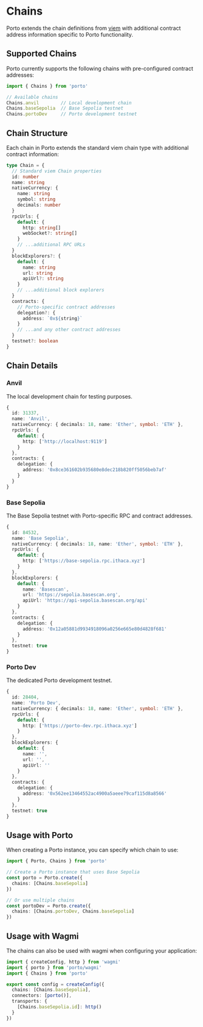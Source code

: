 # Chains

Porto extends the chain definitions from [viem](https://viem.sh/docs/chains/introduction) with additional contract address information specific to Porto functionality.

## Supported Chains

Porto currently supports the following chains with pre-configured contract addresses:

```ts twoslash
import { Chains } from 'porto'

// Available chains
Chains.anvil        // Local development chain
Chains.baseSepolia  // Base Sepolia testnet
Chains.portoDev     // Porto development testnet
```

## Chain Structure

Each chain in Porto extends the standard viem chain type with additional contract information:

```ts
type Chain = {
  // Standard viem Chain properties
  id: number
  name: string
  nativeCurrency: {
    name: string
    symbol: string
    decimals: number
  }
  rpcUrls: {
    default: {
      http: string[]
      webSocket?: string[]
    }
    // ...additional RPC URLs
  }
  blockExplorers?: {
    default: {
      name: string
      url: string
      apiUrl?: string
    }
    // ...additional block explorers
  }
  contracts: {
    // Porto-specific contract addresses
    delegation?: {
      address: `0x${string}`
    }
    // ...and any other contract addresses
  }
  testnet?: boolean
}
```

## Chain Details

### Anvil

The local development chain for testing purposes.

```ts
{
  id: 31337,
  name: 'Anvil',
  nativeCurrency: { decimals: 18, name: 'Ether', symbol: 'ETH' },
  rpcUrls: {
    default: {
      http: ['http://localhost:9119']
    }
  },
  contracts: {
    delegation: {
      address: '0x8ce361602b935680e8dec218b820ff5056beb7af'
    }
  }
}
```

### Base Sepolia

The Base Sepolia testnet with Porto-specific RPC and contract addresses.

```ts
{
  id: 84532,
  name: 'Base Sepolia',
  nativeCurrency: { decimals: 18, name: 'Ether', symbol: 'ETH' },
  rpcUrls: {
    default: {
      http: ['https://base-sepolia.rpc.ithaca.xyz']
    }
  },
  blockExplorers: {
    default: {
      name: 'Basescan',
      url: 'https://sepolia.basescan.org',
      apiUrl: 'https://api-sepolia.basescan.org/api'
    }
  },
  contracts: {
    delegation: {
      address: '0x12a05881d9934918096a0256e665e80d4828f681'
    }
  },
  testnet: true
}
```

### Porto Dev

The dedicated Porto development testnet.

```ts
{
  id: 28404,
  name: 'Porto Dev',
  nativeCurrency: { decimals: 18, name: 'Ether', symbol: 'ETH' },
  rpcUrls: {
    default: {
      http: ['https://porto-dev.rpc.ithaca.xyz']
    }
  },
  blockExplorers: {
    default: {
      name: '',
      url: '',
      apiUrl: ''
    }
  },
  contracts: {
    delegation: {
      address: '0x562ee13464552ac4900a5aeee79caf115d8a8566'
    }
  },
  testnet: true
}
```

## Usage with Porto

When creating a Porto instance, you can specify which chain to use:

```ts twoslash
import { Porto, Chains } from 'porto'

// Create a Porto instance that uses Base Sepolia
const porto = Porto.create({
  chains: [Chains.baseSepolia]
})

// Or use multiple chains
const portoDev = Porto.create({
  chains: [Chains.portoDev, Chains.baseSepolia]
})
```

## Usage with Wagmi

The chains can also be used with wagmi when configuring your application:

```ts twoslash
import { createConfig, http } from 'wagmi'
import { porto } from 'porto/wagmi'
import { Chains } from 'porto'

export const config = createConfig({
  chains: [Chains.baseSepolia],
  connectors: [porto()],
  transports: {
    [Chains.baseSepolia.id]: http()
  }
})
```